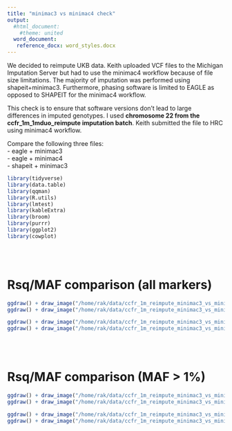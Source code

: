 ```yaml
---
title: "minimac3 vs minimac4 check"
output: 
  #html_document:
    #theme: united
  word_document:
   reference_docx: word_styles.docx
---
```


We decided to reimpute UKB data. Keith uploaded VCF files to the Michigan Imputation Server but had to use the minimac4 workflow because of file size limitations. The majority of imputation was performed using shapeit+minimac3. Furthermore, phasing software is limited to EAGLE as opposed to SHAPEIT for the minimac4 workflow.  

This check is to ensure that software versions don't lead to large differences in imputed genotypes. I used **chromosome 22 from the ccfr_1m_1mduo_reimpute imputation batch**. Keith submitted the file to HRC using minimac4 workflow.  

Compare the following three files:  
- eagle + minimac3  
- eagle + minimac4  
- shapeit + minimac3  


```r
library(tidyverse)
library(data.table)
library(qqman)
library(R.utils)
library(lmtest)
library(kableExtra)
library(broom)
library(purrr)
library(ggplot2)
library(cowplot)
```

<br><br>

# Rsq/MAF comparison (all markers)

```r
ggdraw() + draw_image("/home/rak/data/ccfr_1m_reimpute_minimac3_vs_minimac4/shapeit_minimac3_vs_eagle_minimac4_Rsq_allmarkers.png")
ggdraw() + draw_image("/home/rak/data/ccfr_1m_reimpute_minimac3_vs_minimac4/minimac3_vs_minimac4_rsq_allmarkers.png")
```

```r
ggdraw() + draw_image("/home/rak/data/ccfr_1m_reimpute_minimac3_vs_minimac4/shapeit_minimac3_vs_eagle_minimac4_MAF_allmarkers.png")
ggdraw() + draw_image("/home/rak/data/ccfr_1m_reimpute_minimac3_vs_minimac4/minimac3_vs_minimac4_MAF_allmarkers.png")
```

<br><br>

# Rsq/MAF comparison (MAF > 1%)

```r
ggdraw() + draw_image("/home/rak/data/ccfr_1m_reimpute_minimac3_vs_minimac4/shapeit_minimac3_vs_eagle_minimac4_Rsq_commonmarkers.png")
ggdraw() + draw_image("/home/rak/data/ccfr_1m_reimpute_minimac3_vs_minimac4/minimac3_vs_minimac4_rsq_commonmarkers.png")
```

```r
ggdraw() + draw_image("/home/rak/data/ccfr_1m_reimpute_minimac3_vs_minimac4/shapeit_minimac3_vs_eagle_minimac4_MAF_commonmarkers.png")
ggdraw() + draw_image("/home/rak/data/ccfr_1m_reimpute_minimac3_vs_minimac4/minimac3_vs_minimac4_MAF_commonmarkers.png")
```

